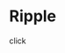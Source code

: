 
<Meta title="Ripple" component={Ripple} />

# Ripple 
<Preview>
  <Story name="Ripple">
    <div
      style={{
        height: '100px',
        width: '300px',
        position: 'relative',
        backgroundColor: 'red',
      }}
    >
      click <Ripple />
    </div>
  </Story>
</Preview>


